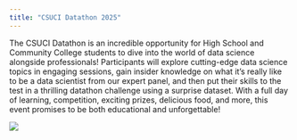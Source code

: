```yaml
---
title: "CSUCI Datathon 2025"
---
```


The CSUCI Datathon is an incredible opportunity for High School and Community College students to dive into the world of data science alongside professionals! Participants will explore cutting-edge data science topics in engaging sessions, gain insider knowledge on what it’s really like to be a data scientist from our expert panel, and then put their skills to the test in a thrilling datathon challenge using a surprise dataset. With a full day of learning, competition, exciting prizes, delicious food, and more, this event promises to be both educational and unforgettable!




![](/img/logo_2.png){align="center"}